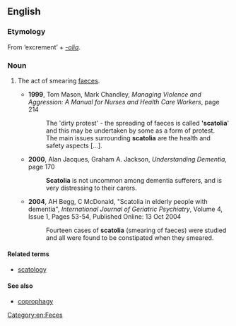 ==English==

===Etymology===
From {{etyl|grc|en}} {{l|grc|σκῶρ}} ‘excrement’ + ''[[-olia]]''.

===Noun===
{{en-noun}}

# {{context|psychology|lang=en}} The act of smearing [[faeces]].
#* '''1999''', Tom Mason, Mark Chandley, ''Managing Violence and Aggression: A Manual for Nurses and Health Care Workers'', page 214
#*: The 'dirty protest' - the spreading of faeces is called ''''scatolia'''' and this may be undertaken by some as a form of protest.
#*: The main issues surrounding '''scatolia''' are the health and safety aspects [...].
#* '''2000''', Alan Jacques, Graham A. Jackson, ''Understanding Dementia'', page 170
#*: '''Scatolia''' is not uncommon among dementia sufferers, and is very distressing to their carers.
#* '''2004''', AH Begg, C McDonald, "Scatolia in elderly people with dementia", ''International Journal of Geriatric Psychiatry'', Volume 4, Issue 1, Pages 53-54, Published Online: 13 Oct 2004
#*: Fourteen cases of '''scatolia''' (smearing of faeces) were studied and all were found to be constipated when they smeared.

====Related terms====
* [[scatology]]

====See also====
* [[coprophagy]]

[[Category:en:Feces]]